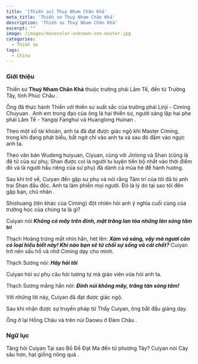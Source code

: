 ```yaml
---
title: '[Thiền sư] Thuý Nham Chân Khả'
meta_title: 'Thiền sư Thuý Nham Chân Khả'
description: 'Thiền sư Thuý Nham Chân Khả'
excerpt: ""
image: /images/monocolor-unknown-zen-master.jpg
categories:
  - Thiền sư
tags:
  - China
---
```


### Giới thiệu

Thiền sư **Thuý Nham Chân Khả** thuộc trường phái Lâm Tế, đến từ Trường Tây, tỉnh Phúc Châu .

Ông đã thực hành Thiền với thiền sư xuất sắc của trường phái Linji - Ciming Chuyuan . Anh em trong đạo của ông là hai thiền sư, người sáng lập hai phe phái Lâm Tế - Yangqi Fanghui và Huanglong Huinan .

Theo một số tài khoản, anh ta đã đạt được giác ngộ khi Master Ciming, trong khi đang phát biểu, bất ngờ chỉ vào anh ta và sau đó đấm vào ngực anh ta.

Theo văn bản Wudeng huiyuan, Ciyuan, cùng với Jinlong và Shan (cũng là đệ tử của sư phụ; Shan được coi là người tu luyện tiến bộ nhất vào thời điểm đó và là người hầu riêng của sư phụ) đã dành cả mùa hè để hành hương.

Sau khi trở về, Cuiyan đến gặp sư phụ và nói rằng Tâm trí của tôi đã bị anh trai Shan đầu độc.
Anh ta làm phiền mọi người. Đó là lý do tại sao tôi đến gặp bạn, chủ nhân .

Shishuang (tên khác của Ciming) đột nhiên hỏi anh ý nghĩa cuối cùng của trường học của chúng ta là gì?

Cuiyan nói **_Không có mây trên đỉnh, mặt trăng lan tỏa những làn sóng tâm trí_**

Thạch Hoàng trừng mắt nhìn hắn, hét lên: **_Xám và sáng, vậy mà ngươi còn có loại hiểu biết này! Khi nào bạn sẽ từ chối sự sống và cái chết?_**
Cuiyan trở nên xấu hổ và nhờ Ciming dạy cho mình.

Thạch Sương nói: **_Hãy hỏi tôi_**

Cuiyan hỏi sư phụ câu hỏi tương tự mà giáo viên vừa hỏi anh ta.

Thạch Sương mắng hắn nói: **_Đỉnh núi không mây, trăng tản sóng tâm!_**

Với những lời này, Cuiyan đã đạt được giác ngộ.

Sau khi nhận được sự truyền pháp từ Thầy Cuiyan, ông bắt đầu giảng dạy.

Ông ở lại Hồng Châu và trên núi Daowu ở Đàm Châu .

### Ngữ lục

Tăng hỏi Cuiyan Tại sao Bồ Đề Đạt Ma đến từ phương Tây?
Cuiyan nói Cày sâu hơn, hạt giống nông quá .
